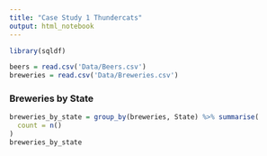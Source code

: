 ```yaml
---
title: "Case Study 1 Thundercats"
output: html_notebook
---
```

```r
library(sqldf)
```

```r

beers = read.csv('Data/Beers.csv')
breweries = read.csv('Data/Breweries.csv')

```

### Breweries by State

```r
breweries_by_state = group_by(breweries, State) %>% summarise(
  count = n()
)
breweries_by_state
```
